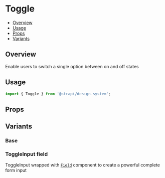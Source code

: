 

<Meta of={ToggleStories} />

# Toggle

- [Overview](#overview)
- [Usage](#usage)
- [Props](#props)
- [Variants](#variants)

## Overview

Enable users to switch a single option between on and off states

<ViewSource path="components/Toggle" />

## Usage

```js
import { Toggle } from '@strapi/design-system';
```

<Canvas of={ToggleStories.Base} />

## Props

<Controls of={ToggleStories.Base} />

## Variants

### Base

<Canvas of={ToggleStories.Base} />

### ToggleInput field

ToggleInput wrapped with [`Field`](../?path=/docs/components-field--docs) component to create a powerful complete form
input

<Canvas of={ToggleStories.WithField} />
